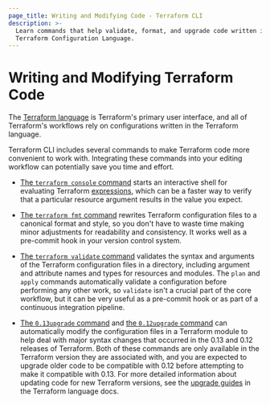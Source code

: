 ```yaml
---
page_title: Writing and Modifying Code - Terraform CLI
description: >-
  Learn commands that help validate, format, and upgrade code written in the
  Terraform Configuration Language.
---
```


# Writing and Modifying Terraform Code

The [Terraform language](/terraform/language) is Terraform's primary
user interface, and all of Terraform's workflows rely on configurations written
in the Terraform language.

Terraform CLI includes several commands to make Terraform code more convenient
to work with. Integrating these commands into your editing workflow can
potentially save you time and effort.

- [The `terraform console` command](/terraform/cli/commands/console) starts an
  interactive shell for evaluating Terraform
  [expressions](/terraform/language/expressions), which can be a faster way
  to verify that a particular resource argument results in the value you expect.

- [The `terraform fmt` command](/terraform/cli/commands/fmt) rewrites Terraform
  configuration files to a canonical format and style, so you don't have to
  waste time making minor adjustments for readability and consistency. It works
  well as a pre-commit hook in your version control system.

- [The `terraform validate` command](/terraform/cli/commands/validate) validates the
  syntax and arguments of the Terraform configuration files in a directory,
  including argument and attribute names and types for resources and modules.
  The `plan` and `apply` commands automatically validate a configuration before
  performing any other work, so `validate` isn't a crucial part of the core
  workflow, but it can be very useful as a pre-commit hook or as part of a
  continuous integration pipeline.

- [The `0.13upgrade` command](/terraform/cli/commands/0.13upgrade) and
  [the `0.12upgrade` command](/terraform/cli/commands/0.12upgrade) can automatically
  modify the configuration files in a Terraform module to help deal with major
  syntax changes that occurred in the 0.13 and 0.12 releases of Terraform. Both
  of these commands are only available in the Terraform version they are
  associated with, and you are expected to upgrade older code to be compatible
  with 0.12 before attempting to make it compatible with 0.13. For more detailed
  information about updating code for new Terraform versions, see the [upgrade
  guides](/terraform/language/upgrade-guides) in the Terraform language docs.
